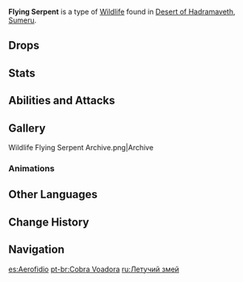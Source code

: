 {{Wildlife Infobox
|type     = Wildlife
|image    = Flying Serpent Icon.png
|family   = Beasts
|location = [[Desert of Hadramaveth]], [[Sumeru]]
}}
{{Description|A reptile with a limited ability to hover.<br />Flying serpents do not truly possess the ability to fly: their ability to hover seems to derive from their bird-like hollow bones and  the sparkle of Anemo that imbues them with a subtle influence over the wind.|[https://genshin.hoyoverse.com/en/news/detail/105008 Sumeru Adventure Journal Vol.1: Desert of Hadramaveth]}}
'''Flying Serpent''' is a type of [[Wildlife]] found in [[Desert of Hadramaveth]], [[Sumeru]].

==Drops==
{{Card|Mysterious Meat|3}}

==Stats==
{{Enemy Stats
|hp_ratio = 0.6
|atk_ratio = 0.8
}}

==Abilities and Attacks==
{{Enemy Attacks
|name_1      = Tail Shot
|desc_1      = Fires a projectile with its tail, dealing '''100% ATK''' as {{Color|Physical DMG}}.
}}

==Gallery==
<gallery>
Wildlife Flying Serpent Archive.png|Archive
</gallery>

===Animations===
{{Preview
|file1    = Flying Serpent Startled
|caption1 = Startled
|file2    = Flying Serpent Scavenge
|caption2 = Scavenging
|file3    = Flying Serpent Swirl
|caption3 = Swirl
}}

==Other Languages==
{{Other Languages
|en      = Flying Serpent
|zhs     = 飞蛇
|zhs_rm  = Fēishé
|zht     = 飛蛇
|zht_rm  = Fēishé
|zh_tl   = Flying Snake
|ja      = トビヘビ
|ja_rm   = Tobihebi
|ja_tl   = Flying Snake
|ko      = 날뱀
|ko_tl   = Flying Snake
|es      = Aerofidio
|es_tl   = Aerophidian
|es_note = Portmanteau of "aero-", a prefix that involves air, and {{Lang|es=''ofidio''|es_tl={{w|Ophidia}}}}
|fr      = Serpent volant
|fr_tl   = Flying Serpent
|ru      = Летучий змей
|ru_tl   = Flying Snake
|th      = อสรพิษบันเหิน
|th_rm   = 
|th_tl   = 
|vi      = Rắn Bay
|vi_tl   = Flying Snake
|de      = Flugschlange
|de_tl   = Flying Snake
|id      = Flying Serpent
|pt      = Cobra Voadora
|pt_tl   = 
|tr      = Uçan Yılan
|tr_tl   = 
|it      = Serpente volante
|it_tl   = Flying Snake
}}

==Change History==
{{Change History|3.4}}

==Navigation==
{{Wildlife Navbox}}
{{Enemy Navbox|Special}}

[[es:Aerofidio]]
[[pt-br:Cobra Voadora]]
[[ru:Летучий змей]]